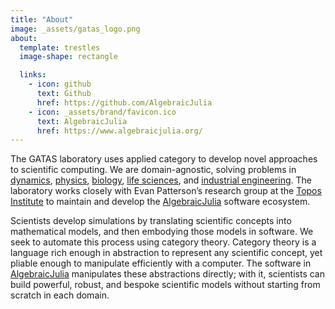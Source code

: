 ```yaml
---
title: "About"
image: _assets/gatas_logo.png
about:
  template: trestles
  image-shape: rectangle

  links:
    - icon: github
      text: Github
      href: https://github.com/AlgebraicJulia
    - icon: _assets/brand/favicon.ico
      text: AlgebraicJulia
      href: https://www.algebraicjulia.org/
---
```


The GATAS laboratory uses applied category to develop novel approaches to scientific
computing. We are domain-agnostic, solving problems in
[dynamics](https://arxiv.org/abs/2105.12282),
[physics](https://github.com/AlgebraicJulia/Decapodes.jl),
[biology](https://royalsocietypublishing.org/doi/abs/10.1098/rsta.2021.0309),
[life sciences](https://arxiv.org/abs/2301.01445),
and [industrial engineering](https://arxiv.org/abs/2305.03820). The laboratory works closely
with Evan Patterson's research group at the [Topos Institute](https://topos.institute) to
maintain and develop the [AlgebraicJulia](https://www.algebraicjulia.org/) software ecosystem.

Scientists develop simulations by translating scientific concepts into mathematical models,
and then embodying those models in software. We seek to automate this process using category
theory. Category theory is a language rich enough in abstraction to represent any scientific
concept, yet pliable enough to manipulate efficiently with a computer. The software in
[AlgebraicJulia](https://www.algebraicjulia.org/) manipulates these abstractions directly;
with it, scientists can build powerful, robust, and bespoke scientific models without
starting from scratch in each domain.
